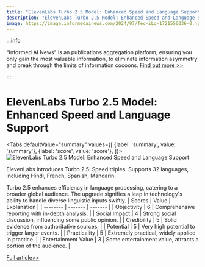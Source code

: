 ```yaml
---
title: "ElevenLabs Turbo 2.5 Model: Enhanced Speed and Language Support"
description: "ElevenLabs Turbo 2.5 Model: Enhanced Speed and Language Support"
image: https://image.informedainews.com/2024/07/Tec-iLo-1721556036-0.jpg
---
```



:::info

"Informed AI News" is an publications aggregation platform, ensuring you only gain the most valuable information, to eliminate information asymmetry and break through the limits of information cocoons.  [Find out more >>](/)

:::

# ElevenLabs Turbo 2.5 Model: Enhanced Speed and Language Support


<Tabs
	defaultValue="summary"
	values={[
	{label: 'summary', value: 'summary'},
	{label: 'score', value: 'score'},
]}>
<TabItem value="summary">
<img
  src="https://image.informedainews.com/2024/07/Tec-iLo-1721556036-0.jpg"
  alt="ElevenLabs Turbo 2.5 Model: Enhanced Speed and Language Support"
/>



ElevenLabs introduces Turbo 2.5.
Speed triples.
Supports 32 languages, including Hindi, French, Spanish, Mandarin.

Turbo 2.5 enhances efficiency in language processing, catering to a broader global audience. The upgrade signifies a leap in technology's ability to handle diverse linguistic inputs swiftly.
</TabItem>
<TabItem value="score">
	| Scores     | Value   | Explanation |
	| -------- | ------- | ------- |
	| Objectivity  | 6    | Comprehensive reporting with in-depth analysis.    |
	| Social Impact | 4     | Strong social discussion, influencing some public opinion.    |
	| Credibility    | 5    | Solid evidence from authoritative sources.    |
	| Potential    | 5    | Very high potential to trigger larger events.    |
	| Practicality    | 5    | Extremely practical, widely applied in practice.    |
	| Entertainment Value    | 3    | Some entertainment value, attracts a portion of the audience.    |
</TabItem>
</Tabs>

[Full article>>](https://xiaohu.ai/p/11508)
